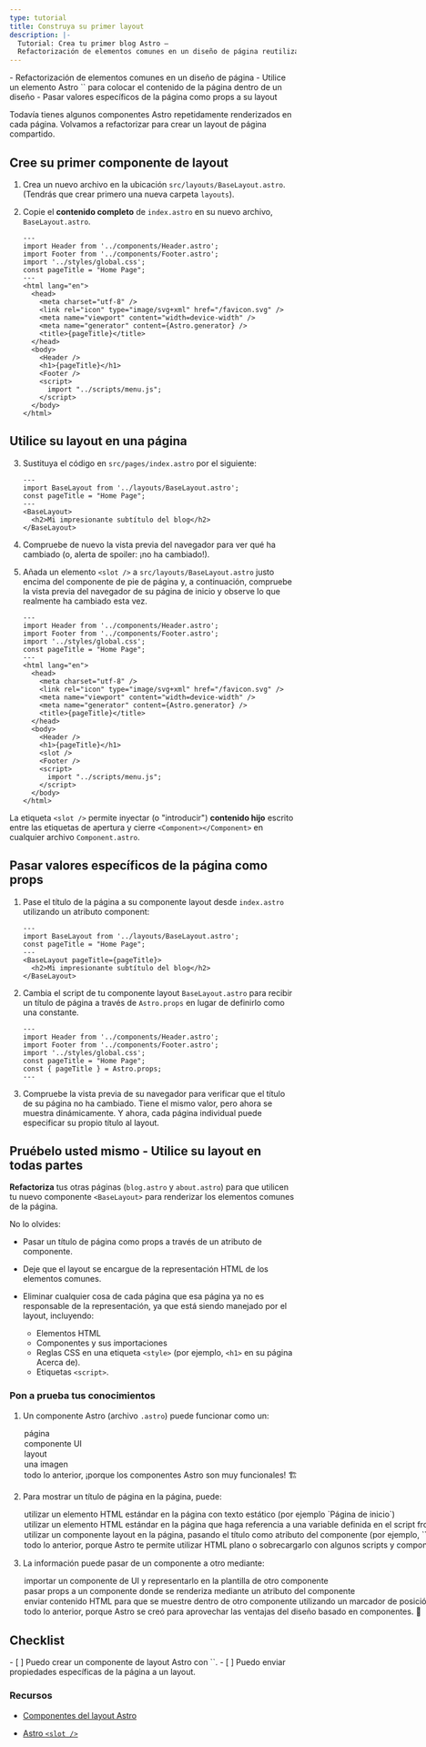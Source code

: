 ```yaml
---
type: tutorial
title: Construya su primer layout
description: |-
  Tutorial: Crea tu primer blog Astro —
  Refactorización de elementos comunes en un diseño de página reutilizable
---
```




<PreCheck>
  - Refactorización de elementos comunes en un diseño de página
  - Utilice un elemento Astro `<slot />` para colocar el contenido de la página dentro de un diseño
  - Pasar valores específicos de la página como props a su layout
</PreCheck>

Todavía tienes algunos componentes Astro repetidamente renderizados en cada página. Volvamos a refactorizar para crear un layout de página compartido.

## Cree su primer componente de layout

1. Crea un nuevo archivo en la ubicación `src/layouts/BaseLayout.astro`. (Tendrás que crear primero una nueva carpeta `layouts`).

2. Copie el **contenido completo** de `index.astro` en su nuevo archivo, `BaseLayout.astro`.

    ```astro title="src/layouts/BaseLayout.astro"
    ---
    import Header from '../components/Header.astro';
    import Footer from '../components/Footer.astro';
    import '../styles/global.css';
    const pageTitle = "Home Page";
    ---
    <html lang="en">
      <head>
        <meta charset="utf-8" />
        <link rel="icon" type="image/svg+xml" href="/favicon.svg" />
        <meta name="viewport" content="width=device-width" />
        <meta name="generator" content={Astro.generator} />
        <title>{pageTitle}</title>
      </head>
      <body>
        <Header />
        <h1>{pageTitle}</h1>
        <Footer />
        <script>
          import "../scripts/menu.js";
        </script>
      </body>
    </html>
    ```

## Utilice su layout en una página

3. Sustituya el código en `src/pages/index.astro` por el siguiente:

    ```astro title="src/pages/index.astro"
    ---
    import BaseLayout from '../layouts/BaseLayout.astro';
    const pageTitle = "Home Page";
    ---
    <BaseLayout>
      <h2>Mi impresionante subtítulo del blog</h2>
    </BaseLayout>
    ```
 
4. Compruebe de nuevo la vista previa del navegador para ver qué ha cambiado (o, alerta de spoiler: ¡no ha cambiado!).
    
5. Añada un elemento `<slot />` a `src/layouts/BaseLayout.astro` justo encima del componente de pie de página y, a continuación, compruebe la vista previa del navegador de su página de inicio y observe lo que realmente ha cambiado esta vez.

    ```astro title="src/layouts/BaseLayout.astro" ins={18}
    ---
    import Header from '../components/Header.astro';
    import Footer from '../components/Footer.astro';
    import '../styles/global.css';
    const pageTitle = "Home Page";
    ---
    <html lang="en">
      <head>
        <meta charset="utf-8" />
        <link rel="icon" type="image/svg+xml" href="/favicon.svg" />
        <meta name="viewport" content="width=device-width" />
        <meta name="generator" content={Astro.generator} />
        <title>{pageTitle}</title>
      </head>
      <body>
        <Header />
        <h1>{pageTitle}</h1>
        <slot />
        <Footer />
        <script>
          import "../scripts/menu.js";
        </script>
      </body>
    </html>
    ```

 La etiqueta `<slot />` permite inyectar (o "introducir") **contenido hijo** escrito entre las etiquetas de apertura y cierre `<Component></Component>` en cualquier archivo `Component.astro`.

## Pasar valores específicos de la página como props

1. Pase el título de la página a su componente layout desde `index.astro` utilizando un atributo component: 

    ```astro title="src/pages/index.astro" 'pageTitle={pageTitle}'
    ---
    import BaseLayout from '../layouts/BaseLayout.astro';
    const pageTitle = "Home Page";
    ---
    <BaseLayout pageTitle={pageTitle}>
      <h2>Mi impresionante subtítulo del blog</h2>
    </BaseLayout>
    ```

2. Cambia el script de tu componente layout `BaseLayout.astro` para recibir un título de página a través de `Astro.props` en lugar de definirlo como una constante.

    ```astro title="src/layouts/BaseLayout.astro" del={5} ins={6}
    ---
    import Header from '../components/Header.astro';
    import Footer from '../components/Footer.astro';
    import '../styles/global.css';
    const pageTitle = "Home Page";
    const { pageTitle } = Astro.props;
    ---
    ```

3. Compruebe la vista previa de su navegador para verificar que el título de su página no ha cambiado. Tiene el mismo valor, pero ahora se muestra dinámicamente. Y ahora, cada página individual puede especificar su propio título al layout.


<Box icon="puzzle-piece">

## Pruébelo usted mismo - Utilice su layout en todas partes

**Refactoriza** tus otras páginas (`blog.astro` y `about.astro`) para que utilicen tu nuevo componente `<BaseLayout>` para renderizar los elementos comunes de la página.

No lo olvides:

- Pasar un título de página como props a través de un atributo de componente.

- Deje que el layout se encargue de la representación HTML de los elementos comunes.

- Eliminar cualquier cosa de cada página que esa página ya no es responsable de la representación, ya que está siendo manejado por el layout, incluyendo: 

  - Elementos HTML
  - Componentes y sus importaciones 
  - Reglas CSS en una etiqueta `<style>` (por ejemplo, `<h1>` en su página Acerca de).
  - Etiquetas `<script>`.
</Box>



<Box icon="question-mark">

### Pon a prueba tus conocimientos

1. Un componente Astro (archivo `.astro`) puede funcionar como un:

    <MultipleChoice>
      <Option>página</Option>
      <Option>componente UI</Option>
      <Option>layout</Option>
      <Option>una imagen</Option>
      <Option isCorrect>todo lo anterior, ¡porque los componentes Astro son muy funcionales! 🏗️</Option>
    </MultipleChoice>

2. Para mostrar un título de página en la página, puede:

    <MultipleChoice>
      <Option>
        utilizar un elemento HTML estándar en la página con texto estático (por ejemplo `<h1>Página de inicio</h1>`)
      </Option>
      <Option>
        utilizar un elemento HTML estándar en la página que haga referencia a una variable definida en el script frontmatter de su componente (por ejemplo, `<h1>{pageTitle}</h1>`)
      </Option>
      <Option>
        utilizar un componente layout en la página, pasando el título como atributo del componente (por ejemplo, `<BaseLayout title="Home Page" />` o `<BaseLayout title={pageTitle} />`)
      </Option>
      <Option isCorrect>
        todo lo anterior, porque Astro te permite utilizar HTML plano o sobrecargarlo con algunos scripts y componentes. 💪
      </Option>
    </MultipleChoice>

3. La información puede pasar de un componente a otro mediante:

    <MultipleChoice>
      <Option>
        importar un componente de UI y representarlo en la plantilla de otro componente
      </Option>
      <Option>
        pasar props a un componente donde se renderiza mediante un atributo del componente
      </Option>
      <Option>
        enviar contenido HTML para que se muestre dentro de otro componente utilizando un marcador de posición `<slot />`.
      </Option>
      <Option isCorrect>
        todo lo anterior, porque Astro se creó para aprovechar las ventajas del diseño basado en componentes. 🧩
      </Option>
    </MultipleChoice>

</Box>

<Box icon="check-list">

## Checklist

<Checklist>
- [ ] Puedo crear un componente de layout Astro con `<slot />`.
- [ ] Puedo enviar propiedades específicas de la página a un layout.
</Checklist>
</Box>

### Recursos

- [Componentes del layout Astro](/en/core-concepts/layouts/)

- [Astro `<slot />`](/en/core-concepts/astro-components/#slots)
